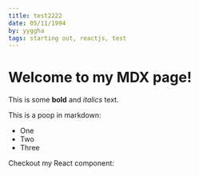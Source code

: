```yaml
---
title: test2222
date: 05/11/1994
by: yyggha
tags: starting out, reactjs, test
---
```


# Welcome to my MDX page!

This is some **bold** and _italics_ text.

This is a poop in markdown:

-  One
-  Two
-  Three

Checkout my React component:
